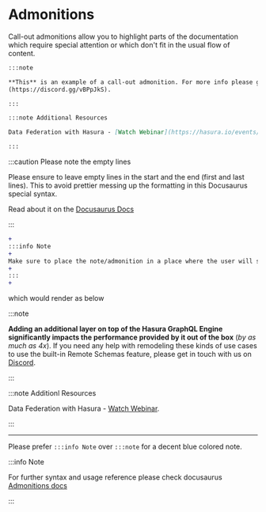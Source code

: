 
# Admonitions

Call-out admonitions allow you to highlight parts of the documentation which require special attention or which don't
fit in the usual flow of content.

```markdown
:::note

**This** is an example of a call-out admonition. For more info please get in touch with us on [Discord]
(https://discord.gg/vBPpJkS).

:::
```

```markdown
:::note Additional Resources

Data Federation with Hasura - [Watch Webinar](https://hasura.io/events/webinar/data-federation-hasura-graphql/).

:::
```

:::caution Please note the empty lines

Please ensure to leave empty lines in the start and the end (first and last lines). This to avoid prettier messing up
the formatting in this Docusaurus special syntax.

Read about it on the [Docusaurus Docs](https://docusaurus.io/docs/markdown-features/admonitions#usage-with-prettier)

:::

```diff {1,3,5,7}
+
:::info Note
+
Make sure to place the note/admonition in a place where the user will see it at the appropriate time.
+
:::
+
```

which would render as below

:::note

**Adding an additional layer on top of the Hasura GraphQL Engine significantly impacts the performance provided by it
out of the box** (_by as much as 4x_). If you need any help with remodeling these kinds of use cases to use the built-in
Remote Schemas feature, please get in touch with us on [Discord](https://discord.gg/vBPpJkS).

:::

:::note Additionl Resources

Data Federation with Hasura - [Watch Webinar](https://hasura.io/events/webinar/data-federation-hasura-graphql/).

:::

<hr />

Please prefer `:::info Note` over `:::note` for a decent blue colored note.

:::info Note

For further syntax and usage reference please check docusaurus
[Admonitions docs](https://docusaurus.io/docs/markdown-features/admonitions)

:::
